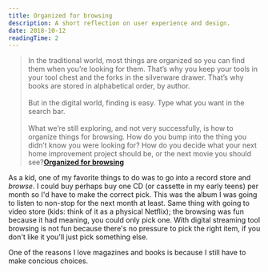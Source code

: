 ```yaml
---
title: Organized for browsing
description: A short reflection on user experience and design.
date: 2018-10-12
readingTime: 2
---
```


>In the traditional world, most things are organized so you can find them when you’re looking for them. That’s why you keep your tools in your tool chest and the forks in the silverware drawer. That’s why books are stored in alphabetical order, by author.
<br /><br />
But in the digital world, finding is easy. Type what you want in the search bar.
<br /><br />
What we’re still exploring, and not very successfully, is how to organize things for browsing. How do you bump into the thing you didn’t know you were looking for? How do you decide what your next home improvement project should be, or the next movie you should see?**<a href="https://seths.blog/2018/10/organized-for-finding/">Organized for browsing</a>**

As a kid, one of my favorite things to do was to go into a record store and _browse_. I could buy perhaps buy one CD (or cassette in my early teens) per month so I'd have to make the correct pick. This was the album I was going to listen to non-stop for the next month at least. Same thing with going to video store (kids: think of it as a physical Netflix); the browsing was fun because it had meaning, you could only pick one. With digital streaming tool browsing is not fun because there's no pressure to pick the right item, if you don't like it you'll just pick something else.

One of the reasons I love magazines and books is because I still have to make concious choices.
